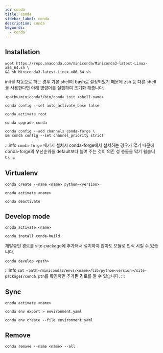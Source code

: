 ```yaml
---
id: conda
title: conda
sidebar_label: conda
description: conda
keywords:
  - conda
---
```


## Installation

```shell
wget https://repo.anaconda.com/miniconda/Miniconda3-latest-Linux-x86_64.sh \
&& sh Miniconda3-latest-Linux-x86_64.sh
```

init을 자동으로 하는 경우 기본 shell이 bash로 설정되있기 때문에 zsh 등 다른 shell을 사용한다면 아래 명령어를 실행하여 초기화 해줍니다.

```shell
<path>/miniconda3/bin/conda init <shell-name>
```

```shell
conda config --set auto_activate_base false
```

```shell
conda activate root
```

```shell
conda upgrade conda
```

```shell
conda config --add channels conda-forge \
&& conda config --set channel_priority strict
```

:::info
`conda-forge` 패키지 설치시 conda-forge에서 설치하는 경우가 많기 때문에 conda-forge의 우선순위를 default보다 높여 주는 것이 의존 성 충돌을 막기 쉽습니다.
:::

## Virtualenv

```shell
conda create --name <name> python=<version>
```

```shell
cnoda activate <name>
```

```shell
conda deactivate
```

## Develop mode

```shell
cnoda activate <name>
```

```shell
conda install conda-build
```

개발중인 경로를 site-package에 추가해서 설치하지 않아도 모듈로 인식 시킬 수 있습니다.

```shell
conda develop <path>
```

:::info
`cat <path>/miniconda3/envs/<name>/lib/python<version>/site-packages/conda.pth`를 확인하면 추가된 경로를 알 수 있습니다.
:::

## Sync

```shell
cnoda activate <name>
```

```shell
conda env export > environment.yaml
```

```shell
conda env create --file environment.yaml
```

## Remove

```shell
conda remove --name <name> --all
```
